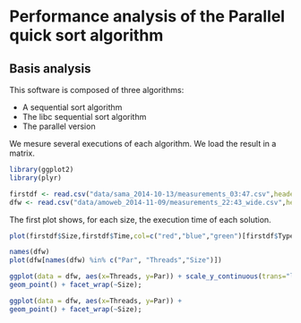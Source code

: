 # Performance analysis of the Parallel quick sort algorithm

## Basis analysis
This software is composed of three algorithms:

* A sequential sort algorithm
* The libc sequential sort algorithm
* The parallel version

We mesure several executions of each algorithm. We load the result in a matrix.

```r
library(ggplot2)
library(plyr)
```

```r
firstdf <- read.csv("data/sama_2014-10-13/measurements_03:47.csv",header=T)
dfw <- read.csv("data/amoweb_2014-11-09/measurements_22:43_wide.csv",header=T)

```

The first plot shows, for each size, the execution time of each solution.

```r
plot(firstdf$Size,firstdf$Time,col=c("red","blue","green")[firstdf$Type],type="p")

```

```r
names(dfw)
plot(dfw[names(dfw) %in% c("Par", "Threads","Size")])

```

```r
ggplot(data = dfw, aes(x=Threads, y=Par)) + scale_y_continuous(trans="log2") +
geom_point() + facet_wrap(~Size);
```


```r
ggplot(data = dfw, aes(x=Threads, y=Par)) +
geom_point() + facet_wrap(~Size);
```
